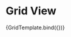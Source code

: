 

<Meta
  title="Mapping App/Dashboard/Map view"
  component={GridMap}
  decorators={[withChakra]}
/>

# Grid View


<Canvas>
  <Story
    name="Grid"
    args={{
      data: {
        id: "",
        mapStatus: "",
        title: "Title",
        owner: {
          profileName: "Digiole",
        },
        created: moment().format("DD-MM-YYYY"),
        lastModification: moment().format("DD-MM-YYYY"),
        image: "",
        location: {
          continent: "Europe",
          country: "Finland",
          region: "",
          city: "",
        },
        industry: {
          mainIndustry: "Information Technology",
          subIndustry: "",
        },
        services: [],
    },
    }}
  >
    {GridTemplate.bind({})}
  </Story>
</Canvas>


<ArgsTable story="Grid" />

